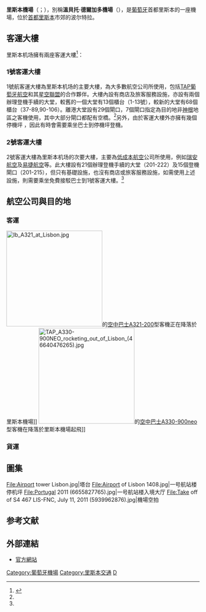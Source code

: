 {{expand|time=2011-06-24T07:26:19+00:00}}
{{Infobox Airport 
| airport_name = <center>温贝托·德尔加多机场<br /><small>{{lang|pt|Aeroporto Humberto Delgado}}</small></center>
| nativename   = 
| image        = Aeroporto Lisboa - panoramio.jpg
| IATA         = LIS
| ICAO         = LPPT
| type         = [[民用航空|民用]]
| owner        = 
| run by       = [[葡萄牙机场管理局|葡萄牙机场管理局]]
| city         = [[葡萄牙|葡萄牙]][[里斯本|里斯本]]
| location     = [[波尔特拉-德萨卡韦姆|波尔特拉-德萨卡韦姆]]
| elevation    = 114米
| coordinates  = {{coord|38|46|53|N|09|08|09|W|type:airport_region:PT|display=inline,title}}
| website      = https://www.aeroportolisboa.pt/
| metric-elev  = 
| metric-rwy   = 
| runway1_heading  = 03/21
| runway1_feet     = 12,484
| runway1_meter    = 3,805
| runway1_surface  = [[沥青|沥青]]
| runway2_heading  = 17/35
| runway2_feet     = 7,874
| runway2_meter    = 2,304
| runway2_surface  = [[沥青|沥青]]
| stat-year    = 
| stat1-header = 
| stat1-data   = 
| stat2-header = 
| stat2-data   = 
| footnotes    = 
}}
'''里斯本機場'''（{{lang-pt|'''Aeroporto de Lisboa'''}}；{{Airport codes|LIS|LPPT}}），別稱'''溫貝托·德爾加多機場'''（{{lang|pt|'''Aeroporto Humberto Delgado'''}}），是[[葡萄牙|葡萄牙]]首都里斯本的一座機場，位於[[首都|首都]][[里斯本|里斯本]]市郊的波尔特拉。

==客運大樓==
里斯本机场擁有兩座客運大樓<ref name="terminals">{{cite web|url=http://www.ana.pt/en-US/Aeroportos/lisboa/Lisboa/TheAirport/Inside-the-Airport/Departures/Pages/Departures.aspx|title=Lisboa > The Airport > Inside the Airport > Departures > Departures|publisher=|accessdate=6 June 2015}}</ref>：
===1號客運大樓===
1號航客運大樓為里斯本机场的主要大樓，為大多數航空公司所使用，包括[[TAP葡萄牙航空|TAP葡萄牙航空]]和其[[星空聯盟|星空聯盟]]的合作夥伴。大樓內設有商店及旅客服務設施，亦設有兩個辦理登機手續的大堂，較舊的一個大堂有13個櫃台（1-13號），較新的大堂有68個櫃台（37-89,90-106）。離港大堂設有29個閘口，7個閘口指定為目的地非[[神根|神根]]地區之客機使用，其中大部分閘口都配有空橋。<ref name="terminals"></ref>另外，由於客運大樓外亦擁有幾個停機坪 ，因此有時會需要乘坐巴士到停機坪登機。

===2號客運大樓===
2號客運大樓為里斯本机场的次要大樓，主要為[[低成本航空|低成本航空]]公司所使用，例如[[瑞安航空|瑞安航空]]及[[易捷航空|易捷航空]]等。此大樓設有21個辦理登機手續的大堂（201-222）及15個登機閘口（201-215），但只有基礎設施，也沒有商店或旅客服務設施，如需使用上述設施，則需要乘坐免費接駁巴士到1號客運大樓。<ref name="terminals"></ref>

==航空公司與目的地==
=== 客運 ===
[[File:Ib_A321_at_Lisbon.jpg|250px]]的[[空中巴士A321-200|空中巴士A321-200]]型客機正在降落於里斯本機場]]
[[File:TAP_A330-900NEO_rocketing_out_of_Lisbon_(46640476265).jpg|250px]]的[[空中巴士A330|空中巴士A330-900neo]]型客機在降落於里斯本機場起飛]]
{{Airport-dest-list
|3rdcoltitle=航站楼
|{{flagicon|PRT}} [[TAP葡萄牙航空|TAP葡萄牙航空]]|[[科托卡国际机场|阿克拉]]、[[阿姆斯特丹史基浦機場|阿姆斯特丹]]、[[巴塞隆納-埃爾普拉特機場|巴塞隆納]]、{{tsl|en|Val de Cans International Airport||貝倫}}、[[坦奎多·尼維斯國際機場|美景市]]、[[柏林-泰格爾奧托·利林塔爾機場|柏林-泰格爾]]、{{Link-en|奧斯瓦爾多維艾拉國際機場|Osvaldo Vieira International Airport|比紹}}、{{tsl|en|Aristides Pereira International Airport||薩爾雷}}、[[波隆納機場|波隆納]]、[[愛德華·勞倫斯·洛根將軍國際機場|波士頓]]、[[巴西利亚-儒塞利诺·库比契克总统国际机场|巴西利亞]]、[[布魯塞爾機場|布魯塞爾]]、{{tsl|en|Viracopos International Airport||坎皮纳斯}}、[[迈克蒂亚西蒙·玻利瓦尔国际机场|加拉加斯]]、[[穆罕默德五世国际机场|卡薩布蘭卡]]、[[歐海爾國際機場|芝加哥-奧黑爾]]、[[哥本哈根凯斯楚普机场|哥本哈根]]、[[达喀尔-约夫-利奥波德·塞达尔·桑戈尔国际机场|達卡]]、[[杜塞尔多夫国际机场|杜塞道夫]]、[[法魯機場|法鲁]]、{{tsl|en|Pinto Martins – Fortaleza International Airport||福塔雷薩}}、[[法蘭克福機場|法蘭克福]]、[[馬德拉機場|豐沙爾]]、[[日内瓦国际机场|日内瓦]]、[[汉堡机场|漢堡]]、[[赫尔辛基-万塔机场|赫爾辛基]]、[[蓋威克機場|倫敦-克勞利]]、[[倫敦希斯路機場|倫敦-希斯路]]、[[二月四日国际机场|羅安達]]、[[盧森堡-芬德爾國際機場|盧森堡]]、[[阿道弗·蘇亞雷斯馬德里-巴拉哈斯機場|馬德里]]、[[曼徹斯特機場|曼徹斯特]]、[[马普托国际机场|馬布多]]、[[马拉喀什－迈纳拉国际机场|馬拉喀什]]、[[邁亞密國際機場|邁阿密]]、[[米兰-马尔彭萨机场|米蘭]]、[[多莫杰多沃国际机场|莫斯科]]、[[慕尼黑機場|慕尼黑]]、{{tsl|en|Greater Natal International Airport||納塔爾}}、[[紐華克自由國際機場|紐華克]]、[[約翰·甘迺迪國際機場|紐約-甘迺迪]]、[[奥斯陆加勒穆恩机场|奧斯陸]]、[[巴黎-奥利机场|巴黎-奥利]]、{{tsl|en|João Paulo II Airport||亞速群島}}、[[费尔南多·萨·卡内罗机场|波爾圖]]、[[小薩爾加多國際機場|阿雷格里港]]、{{tsl|en|Porto Santo Airport||聖港島}}、[[布拉格瓦茨拉夫·哈維爾國際機場|布拉格]]、[[納爾遜·曼德拉國際機場|培亞]]、[[累西腓/瓜拉拉皮斯-吉尔贝托·弗雷雷国际机场|累西腓]]、[[里约热内卢/加利昂-安东尼奥·卡洛斯·若比姆国际机场|里約熱內盧]]、[[羅馬-菲烏米奇諾機場|羅馬-菲烏米奇諾]]、[[阿米尔卡·加布拉尔国际机场|薩爾島]]、[[萨尔瓦多-路易斯·爱德华多·马加良斯议员国际机场|薩爾瓦多市]]、[[圣保罗/瓜鲁柳斯-安德烈·弗朗哥·蒙托罗州长国际机场|聖保羅]]、[[聖多美國際機場|聖多美]]、[[舊金山國際機場|舊金山]]、[[切薩里亞·埃沃拉機場|明德盧]]、[[斯德哥爾摩-阿蘭達機場|斯德哥爾摩]]、[[多倫多皮爾遜國際機場|多倫多]]、[[拉日什空軍基地|普拉亞達維多利亞]]、[[威尼斯-泰塞拉机场|威尼斯]]、[[維也納國際機場|維也納]]、[[华沙肖邦机场|華沙]]、[[華盛頓杜勒斯國際機場|華盛頓-杜勒斯]]、[[蘇黎世機場|蘇黎世]]<br />'''季節性包機'''：{{Link-en|阿加迪爾机场|Agadir–Al Massira Airport|阿加迪爾}}|1
|{{flagicon|PRT}} {{tsl|en|Portugália||葡萄牙航空運輸}}|[[拉科鲁尼亚机场|拉科魯尼亞]]、[[阿爾及爾胡阿里·布邁丁機場|阿爾及爾]]、[[巴塞隆納-埃爾普拉特機場|巴塞隆納]]、[[毕尔巴鄂机场|畢爾包]]、{{tsl|en|Bordeaux–Mérignac Airport||波爾多}}、[[穆罕默德五世国际机场|卡薩布蘭卡]]、[[法魯機場|法鲁]]、[[馬德拉機場|豐沙爾]]、[[盧森堡-芬德爾國際機場|盧森堡]]、[[里昂圣埃克絮佩里机场|里昂]]、[[蓋威克機場|倫敦-克勞利]]、[[阿道弗·蘇亞雷斯馬德里-巴拉哈斯機場|馬德里]]、[[马拉加-太阳海岸机场|馬拉加]]、[[曼徹斯特機場|曼徹斯特]]、[[马拉喀什－迈纳拉国际机场|馬拉喀什]]、[[马赛普罗旺斯机场|馬賽]]、{{tsl|en|Nantes Atlantique Airport||南特}}、[[尼斯蓝色海岸机场|尼斯]]、[[阿斯图里亚斯机场|阿斯圖里亞斯]]、[[费尔南多·萨·卡内罗机场|波爾圖]]、[[塞維利亞機場|塞維亞]]、{{tsl|en|Tangier Ibn Battouta Airport||丹吉爾}}、[[图卢兹-布拉尼亚克机场|土魯斯]]、[[瓦倫西亞機場|巴倫西亞]]、[[维戈机场|維戈]]|1
|{{flagicon|PRT}} {{tsl|en|SATA International||亞速爾國際航空}}| [[爱德华·劳伦斯·洛根将军国际机场|波士頓]]、{{tsl|en|Horta Airport||奧爾塔}}、{{tsl|en|Pico Airport||皮庫島}}、{{tsl|en|Pico Airport (Azores)||波爾圖鎮}}、[[拉日什空軍基地|普拉亞達維多利亞]]、[[多倫多皮爾遜國際機場|多倫多]]<br />'''季節性'''：[[大加那利機場|拉斯帕爾馬斯]]、[[蒙特婁皮埃爾·埃利奧特·特魯多國際機場|蒙特婁]]|1
|{{flagicon|PRT}} [[歐洲大西洋航空|歐洲大西洋航空]]|{{tsl|en|Osvaldo Vieira International Airport||比绍}} |1

|{{flagicon|ESP}} [[西班牙國家航空|西班牙國家航空]]|[[阿道弗·蘇亞雷斯馬德里-巴拉哈斯機場|馬德里]]|1
|{{flagicon|ESP}} [[西班牙國家航空|西班牙國家航空]]<br />由[[諾斯特姆航空|諾斯特姆航空]]營運|'''季節性：'''[[馬略卡島帕爾馬機場|馬略卡島帕爾馬]]、[[梅诺卡机场|梅諾卡島]]、[[桑坦德机场|桑坦德]]|1
|{{flagicon|ESP}} [[伏林航空|伏林航空]]|[[阿姆斯特丹史基浦機場|阿姆斯特丹]]、[[巴塞隆納-埃爾普拉特機場|巴塞隆納]]、[[布魯塞爾機場|布魯塞爾]]、[[巴黎-奥利机场|巴黎-奥利]]、[[蘇黎世機場|蘇黎世]]<br />'''季節性：'''[[伊维萨机场|伊維薩島]] |1
|{{flagicon|ESP}} [[欧罗巴航空|欧罗巴航空]]| [[阿道弗·蘇亞雷斯馬德里-巴拉哈斯機場|馬德里]]<br />'''季節性'''：[[馬略卡島帕爾馬機場|帕爾馬]]、[[馬拉加機場|馬拉加]]|1
|{{flagicon|ESP}} {{tsl|en|Binter Canarias||加那利航空}}| [[大加那利機場|拉斯帕爾馬斯]]、[[特內里費北部機場|特內里費-北部]]|1
|{{flagicon|ESP}} [[埃福洛普航空|埃福洛普航空]]|'''季節性'''：[[梅諾卡機場|梅諾卡]]、[[馬略卡島帕爾馬機場|馬略卡島帕爾馬]]、[[特內里費南部機場|特內里費-南部]]|－
|{{flagicon|GBR}} [[英國航空|英國航空]]| [[倫敦希斯路機場|倫敦-希斯路]]|1
|{{flagicon|GBR}} [[易捷航空|易捷航空]]| [[阿姆斯特丹史基浦機場|阿姆斯特丹]]、[[巴塞爾-米盧斯-弗賴堡歐洲機場|聖路易]]、[[柏林-舍訥費爾德機場|柏林-舍訥費爾德]]、{{tsl|en|Bordeaux–Mérignac Airport||波爾多}}、[[布里斯托機場|布里斯托]]、[[愛丁堡機場|愛丁堡]]、[[馬德拉機場|豐沙爾]]、[[日内瓦国际机场|日内瓦]]、[[里爾機場|里耳]]、[[利物浦约翰·列侬机场|利物浦]]、[[蓋威克機場|倫敦-克勞利]]、[[倫敦盧頓機場|倫敦-盧頓]]、[[盧森堡-芬德爾國際機場|盧森堡]]、[[里昂圣埃克絮佩里机场|里昂]]、[[阿道弗·苏亚雷斯马德里-巴拉哈斯机场|馬德里]]、[[米兰-马尔彭萨机场|米蘭]]、{{tsl|en|Nantes Atlantique Airport||南特}}、[[尼斯蓝色海岸机场|尼斯]]、[[巴黎夏尔·戴高乐机场|巴黎-戴高樂]]、{{tsl|en|João Paulo II Airport||亞速群島}}<br>'''季節性'''：[[曼徹斯特機場|曼徹斯特]]|2
|{{flagicon|IRL}} [[愛爾蘭航空|愛爾蘭航空]]| [[科克機場|科克]]、[[都柏林机场|都柏林]]|1
|{{flagicon|IRL}} [[瑞安航空|瑞安航空]]|[[博韋-提耶機場|博韋]]、{{tsl|en|Il Caravaggio International Airport||貝加莫}}、[[柏林-舍訥費爾德機場|柏林-舍訥費爾德]]、[[波隆納機場|波隆納]]、[[不萊梅机场|不萊梅]]、[[布魯塞爾機場|布魯塞爾]]、[[布魯塞爾南部-沙勒羅瓦機場|沙勒羅瓦]]、{{tsl|en|Dole–Jura Airport||多爾}}、[[都柏林机场|都柏林]]、[[愛丁堡機場|愛丁堡]]、[[燕豪芬機場|燕豪芬]]、[[法蘭克福-哈恩機場|哈恩]]、[[法蘭克福機場|法蘭克福]]、[[汉堡机场|漢堡]]、[[卡爾斯魯厄/巴登-巴登機場|卡爾斯魯厄/巴登-巴登]]、[[教宗若望·保祿二世國際機場|克拉科夫]]、[[伦敦斯坦斯特德机场|倫敦-斯坦斯特德]]、[[盧森堡-芬德爾國際機場|盧森堡]]、[[曼徹斯特機場|曼徹斯特]]、[[马赛普罗旺斯机场|馬賽]]、[[比萨-圣朱斯托机场|托斯卡纳]]、{{tsl|en|João Paulo II Airport||亞速群島}}、[[费尔南多·萨·卡内罗机场|波爾圖]]、[[罗马钱皮诺机场|羅馬-錢皮諾]]、[[拉日什空軍基地|特塞拉]]、[[圖盧茲-布拉尼亞克機場|圖盧茲]]、[[華沙莫德林機場|華沙-馬佐夫舍]]、[[弗羅茨瓦夫機場|樂斯拉夫]]|2
|{{flagicon|FRA}} [[法國航空|法國航空]]| [[巴黎夏尔·戴高乐机场|巴黎-戴高樂]] |1
|{{flagicon|FRA}} [[法國泛航航空|法國泛航航空]]|[[里昂圣埃克絮佩里机场|里昂]]、{{tsl|en|Nantes Atlantique Airport||南特}}、[[巴黎-奥利机场|巴黎-奥利]] |2
| {{nowrap|{{flagicon|DNK}}{{flagicon|NOR}}{{flagicon|SWE}} [[北欧航空|北欧航空]]}}| '''季節性'''：[[哥本哈根凯斯楚普机场|哥本哈根]]、[[斯德哥爾摩－阿蘭達機場|斯德哥爾摩-阿蘭達]]|1
|{{nowrap|{{flagicon|FRO}} [[法羅群島大西洋航空|大西洋航空]]}}|'''季節性'''： [[沃格机场|沃格]]|1
|{{flagicon|NOR}} [[挪威航空|挪威航空]]|'''季節性'''： [[哥本哈根凯斯楚普机场|哥本哈根]]、[[奥斯陆加勒穆恩机场|奧斯陸]] |2
|{{flagicon|FIN}} [[芬蘭航空|芬蘭航空]]|'''季節性'''： [[赫爾辛基-萬塔機場|赫爾辛基]] |－
|{{flagicon|LVA}} [[波羅的海航空|波羅的海航空]]|'''季節性'''： [[里加國際机场|里加]] |－
|{{flagicon|BEL}} [[布魯塞爾航空|布魯塞爾航空]]| [[布魯塞爾機場|布魯塞爾]]|1
|{{flagicon|LUX}} [[盧森堡航空|盧森堡航空]]|[[盧森堡-芬德爾國際機場|盧森堡]] |1
|{{flagicon|NLD}} [[荷蘭皇家航空|荷蘭皇家航空]]|[[阿姆斯特丹史基浦機場|阿姆斯特丹]] |1
|{{flagicon|NLD}} [[泛航航空|泛航航空]]|[[阿姆斯特丹史基浦機場|阿姆斯特丹]]、[[埃因霍溫機場|埃因霍温]]、[[鹿特丹海牙機場|鹿特丹/海牙]] |2
|{{flagicon|DEU}} [[漢莎航空|漢莎航空]]|[[法蘭克福機場|法蘭克福]]、[[慕尼黑機場|慕尼黑]] |1
|{{flagicon|DEU}} [[歐洲之翼航空|歐洲之翼航空]]| [[科隆/波恩機場|科隆/波恩]]、[[杜塞尔多夫国际机场|杜塞尔道夫]]、[[慕尼黑機場|慕尼黑]]、[[斯圖加特機場|斯圖加特]] |1
|{{flagicon|CHE}} [[瑞士國際航空|瑞士國際航空]]|[[日内瓦国际机场|日内瓦]]、[[蘇黎世機場|蘇黎世]]|1
|{{flagicon|CHE}} [[瑞士易捷航空|瑞士易捷航空]]|[[巴塞爾-米盧斯-弗賴堡歐洲機場|巴塞爾]]、[[日内瓦国际机场|日内瓦]] |2
|{{flagicon|HUN}} [[維茲航空|維茲航空]]| [[布加勒斯特奧托佩尼-亨利·科安德國際機場|布加勒斯特-奧托佩尼]]、[[布達佩斯李斯特·費倫茨國際機場|布達佩斯]]、[[格但斯克萊赫·華里沙機場|格但斯克]]、[[卡托維治國際機場|卡托維治]]、[[基輔國際機場|基輔-國際]]、[[索菲亞機場|索菲亞]]、[[华沙肖邦机场|華沙]] |2
|{{flagicon|HRV}} [[克羅地亞航空|克羅地亞航空]]|[[薩格勒布機場|薩格勒布]]|1
|{{flagicon|ROU}} [[藍色航空_(羅馬尼亞)|藍色航空]]| [[布加勒斯特奧托佩尼-亨利·科安德國際機場|布加勒斯特-奧托佩尼]]|2
|{{flagicon|MDA}} [[摩爾多瓦航空|摩爾多瓦航空]]| [[奇西瑙國際機場|奇西瑙]] |1
|{{flagicon|BGR}} [[保加利亞航空|保加利亞航空]]|'''季節性'''：[[索菲亞機場|索菲亞]]|1
|{{flagicon|GRC}} [[愛琴海航空|愛琴海航空]]| [[雅典埃莱夫塞里奥斯·韦尼泽洛斯国际机场|雅典]]|1
|{{flagicon|TUR}} [[土耳其航空|土耳其航空]]| [[阿塔蒂尔克国际机场|伊斯坦堡]] |1
|{{flagicon|ISR}} {{link-en|阿齊亞以色列航空|Arkia Israel Airlines}}| '''季節性'''：[[本-古里安國際機場|特拉維夫]] |1
|{{flagicon|ISR}} [[以色列航空|以色列航空]]| [[本-古里安國際機場|特拉維夫]] |1
|{{nowrap|{{flagicon|ISR}} {{link-en|Sun d'Or國際航空|Sun d'Or International Airlines}}}}<br />由 [[以色列航空|以色列航空]]營運|'''季節性'''：[[本-古里安國際機場|特拉維夫]] |1
|{{flagicon|RUS}} [[俄羅斯航空|俄羅斯航空]]|[[謝列梅捷沃国际机场|莫斯科-謝列梅捷沃]]|1
|{{flagicon|ARE}} [[阿联酋航空|-{阿}-聯酋航空]]| [[杜拜國際機場|杜拜]] |1
|{{flagicon|MAR}} [[摩洛哥皇家航空|摩洛哥皇家航空]]| [[穆罕默德五世国际机场|卡薩布蘭卡]] |1
|{{flagicon|DZA}} [[阿爾及利亞航空|阿爾及利亞航空]]| [[阿爾及爾胡阿里·布邁丁機場|阿爾及爾]] |1
|{{flagicon|TUN}} [[突尼斯航空|突尼斯航空]]| [[突尼斯-迦太基国际机场|突尼斯城]] |1
|{{nowrap|{{flagicon|STP}} [[圣多美和普林西比航空|圣多美和普林西比航空]]}}| [[聖多美國際機場|聖多美]]|1
|{{nowrap|{{flagicon|AGO}} [[TAAG安哥拉航空|TAAG安哥拉航空]]}}| [[二月四日国际机场|羅安達]]|1
|{{flagicon|CPV}} [[佛得角航空|佛得角航空]]| [[大加那利機場|拉斯帕爾馬斯]]、[[納爾遜·曼德拉國際機場|培亞]]、[[阿米尔卡·加布拉尔国际机场|薩爾島]]、[[切薩里亞·埃沃拉機場|明德盧]]|1
|{{flagicon|CAN}} [[加拿大胭脂航空|加拿大胭脂航空]]| 季節性：[[多倫多皮爾遜國際機場|多倫多]]、[[蒙特利爾國際機場|蒙特利爾]] |1
|{{flagicon|CAN}} [[加拿大越洋航空|加拿大越洋航空]]| [[多倫多皮爾遜國際機場|多倫多]]<br />'''季節性'''：[[蒙特婁皮埃爾·埃利奧特·特魯多國際機場|蒙特婁]] |1
|{{flagicon|USA}} [[聯合航空|聯合航空]]|[[紐華克自由國際機場|紐華克]]<br />'''季節性'''：[[华盛顿杜勒斯国际机场|華盛頓]]|1
|{{flagicon|USA}} [[美國航空|美國航空]]|'''季節性'''：[[費城國際機場|費城]] |1
|{{flagicon|USA}} [[達美航空|達美航空]]|'''季節性'''：[[哈茨菲爾德-傑克遜亞特蘭大國際機場|亞特蘭大]]、[[約翰·甘迺迪國際機場|紐約-甘迺迪]] |1
|{{flagicon|BRA}} [[巴西南美航空|巴西南美航空]]|[[聖保羅/瓜魯柳斯-安德烈·弗朗哥·蒙托羅州長國際機場|聖保羅-瓜魯柳斯]]|
|{{flagicon|BRA}} [[藍色巴西航空|藍色巴西航空]]|  {{tsl|en|Viracopos International Airport||坎皮纳斯}}|1
|{{flagicon|CHN}} [[首都航空|首都航空]]| [[西安咸陽國際机场|西安]]、[[北京大興國際機場|北京-大興]]
}}

=== 貨運 ===

== 圖集 ==
<gallery>
File:Airport tower Lisbon.jpg|塔台
File:Airport of Lisbon 1408.jpg|一号航站楼停机坪
File:Portugal 2011 (6655827765).jpg|一号航站楼入境大厅
File:Take off of S4 467 LIS-FNC, July 11, 2011 (5939962876).jpg|機場空拍
</gallery>

== 参考文献 ==
{{Reflist}}

==外部連結==
*[https://www.aeroportolisboa.pt/en/lis/home 官方網站]{{en}}{{pt}}{{es}}

{{葡萄牙機場}}

[[Category:葡萄牙機場|Category:葡萄牙機場]]
[[Category:里斯本交通|Category:里斯本交通]]
[[Category:冠以人名的欧洲机场|D]]